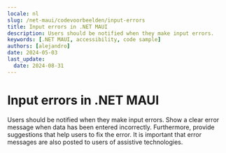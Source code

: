 ```yaml
---
locale: nl
slug: /net-maui/codevoorbeelden/input-errors
title: Input errors in .NET MAUI
description: Users should be notified when they make input errors.
keywords: [.NET MAUI, accessibility, code sample]
authors: [alejandro]
date: 2024-05-03
last_update:
  date: 2024-08-31
---
```


# Input errors in .NET MAUI

Users should be notified when they make input errors. Show a clear error message when data has been entered incorrectly. Furthermore, provide suggestions that help users to fix the error. It is important that error messages are also posted to users of assistive technologies.

<CodeSample id="input-errors" platform="net-maui" locale="en"/>
